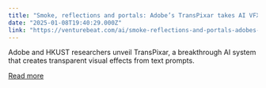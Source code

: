 ```yaml
---
title: "Smoke, reflections and portals: Adobe’s TransPixar takes AI VFX to the next level"
date: "2025-01-08T19:40:29.000Z"
link: "https://venturebeat.com/ai/smoke-reflections-and-portals-adobes-transpixar-takes-ai-vfx-to-the-next-level/"
---
```


Adobe and HKUST researchers unveil TransPixar, a breakthrough AI system that creates transparent visual effects from text prompts.

[Read more](https://venturebeat.com/ai/smoke-reflections-and-portals-adobes-transpixar-takes-ai-vfx-to-the-next-level/)
